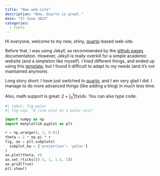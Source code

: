 ```yaml
---
title: "New web-site"
description: "Wow, Quarto is great."
date: "27 June 2023"
categories:
  - tools
---
```


Hi everyone, welcome to my new, shiny, [quarto](https://quarto.org/)-based web-site.

Before that, I was using Jekyll, as recommended by the [github
pages](https://docs.github.com/en/pages) documentation. However, Jekyll is
really overkill for a simple academic website (and a simpleton like myself). I
tried different things, and ended up using this
[template](https://academicpages.github.io/), but I found it difficult to adapt
to my needs (and it's not maintained anymore).

Long story short: I have just switched to [quarto](https://quarto.org/), and I
am very glad I did. I manage to do more advanced things (like adding
a blog) in much less time. 

Also, math support is great: $2+\int_0^1 f(x) dx$. You can also type code: 
```python
#| label: fig-polar
#| fig-cap: "A line plot on a polar axis"

import numpy as np
import matplotlib.pyplot as plt

r = np.arange(0, 2, 0.01)
theta = 2 * np.pi * r
fig, ax = plt.subplots(
  subplot_kw = {'projection': 'polar'} 
)
ax.plot(theta, r)
ax.set_rticks([0.5, 1, 1.5, 2])
ax.grid(True)
plt.show()
```
